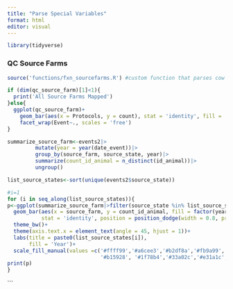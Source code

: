 ```yaml
---
title: "Parse Special Variables"
format: html
editor: visual
---
```


```r
library(tidyverse)
```


### QC Source Farms

```r
source('functions/fxn_sourcefarms.R') #custom function that parses cow id to identify source farm, it is farm specific
```


```r

if (dim(qc_source_farm)[1]<1){
  print('All Source Farms Mapped')
}else{
  ggplot(qc_source_farm)+
    geom_bar(aes(x = Protocols, y = count), stat = 'identity', fill = 'red')+
    facet_wrap(Event~., scales = 'free')
}

summarize_source_farm<-events2|>
         mutate(year = year(date_event))|>
         group_by(source_farm, source_state, year)|>
         summarize(count_id_animal = n_distinct(id_animal))|>
         ungroup()

list_source_states<-sort(unique(events2$source_state))

#i=1
for (i in seq_along(list_source_states)){
p<-ggplot(summarize_source_farm|>filter(source_state %in% list_source_states[i]))+ 
  geom_bar(aes(x = source_farm, y = count_id_animal, fill = factor(year)), 
           stat = 'identity', position = position_dodge(width = 0.8, preserve = "single"))+
  theme_bw()+
  theme(axis.text.x = element_text(angle = 45, hjust = 1))+
  labs(title = paste0(list_source_states[i]), 
       fill = 'Year')+
  scale_fill_manual(values =c('#ffff99','#a6cee3','#b2df8a','#fb9a99','#fdbf6f','#cab2d6',
                              '#b15928', '#1f78b4','#33a02c','#e31a1c','#ff7f00','#6a3d9a'))
print(p)
}


```
```


